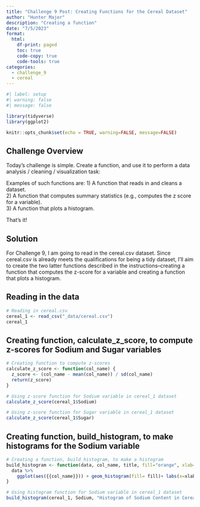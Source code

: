 ```yaml
---
title: "Challenge 9 Post: Creating Functions for the Cereal Dataset"
author: "Hunter Major"
description: "Creating a function"
date: "7/5/2023"
format:
  html:
    df-print: paged
    toc: true
    code-copy: true
    code-tools: true
categories:
  - challenge_9
  - cereal
---
```


```r
#| label: setup
#| warning: false
#| message: false

library(tidyverse)
library(ggplot2)

knitr::opts_chunk$set(echo = TRUE, warning=FALSE, message=FALSE)
```

## Challenge Overview

Today's challenge is simple. Create a function, and use it to perform a data analysis / cleaning / visualization task:

Examples of such functions are:
1) A function that reads in and cleans a dataset.  
2) A function that computes summary statistics (e.g., computes the z score for a variable).  
3) A function that plots a histogram.  

That's it!

## Solution
For Challenge 9, I am going to read in the cereal.csv dataset. Since cereal.csv is already meets the qualifications for being a tidy dataset, I'll aim to create the two latter functions described in the instructions--creating a function that computes the z-score for a variable and creating a function that plots a histogram.

## Reading in the data
```r
# Reading in cereal.csv
cereal_1 <- read_csv("_data/cereal.csv")
cereal_1
```

## Creating function, calculate_z_score, to compute z-scores for Sodium and Sugar variables
```r
# Creating function to compute z-scores
calculate_z_score <- function(col_name) {
  z_score <- (col_name - mean(col_name)) / sd(col_name)
  return(z_score)
}

# Using z-score function for Sodium variable in cereal_1 dataset
calculate_z_score(cereal_1$Sodium)

# Using z-score function for Sugar variable in cereal_1 dataset
calculate_z_score(cereal_1$Sugar)
```

## Creating function, build_histogram, to make histograms for the Sodium variable
```r
# Creating a function, build_histogram, to make a histogram
build_histogram <- function(data, col_name, title, fill="orange", xlab="x", ylab= "Frequency", x_max= 350, y_max= 4) {
  data %>%
    ggplot(aes({{col_name}})) + geom_histogram(fill= fill)+ labs(x=xlab, y=ylab, title= title) + xlim(0,x_max)+ ylim(0,y_max)
}

# Using histogram function for Sodium variable in cereal_1 dataset
build_histogram(cereal_1, Sodium, "Histogram of Sodium Content in Cereals", xlab = "Sodium content(mg)", ylab = "Frequency")

```









